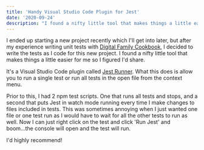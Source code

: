 ```yaml
---
title: 'Handy Visual Studio Code Plugin for Jest'
date: '2020-09-24'
description: "I found a nifty little tool that makes things a little easier for me so I figured I'd share."
---
```


I ended up starting a new project recently which I'll get into later, but after my experience writing unit tests with [Digital Family Cookbook](https://kpwags.com/2020/05/06/delving-into-unit-testing.html), I decided to write the tests as I code for this new project. I found a nifty little tool that makes things a little easier for me so I figured I'd share.

It's a Visual Studio Code plugin called [Jest Runner](https://marketplace.visualstudio.com/items?itemName=firsttris.vscode-jest-runner). What this does is allow you to run a single test or run all tests in the open file from the context menu.

<PostImage
	src="/images/posts/2020-09-24-handy-visual-studio-code-plugin-for-jest/jestrunner.png"
	alt="Jest Runner in Action in VS Code"
	shadowed
	centered
/>

Prior to this, I had 2 npm test scripts. One that runs all tests and stops, and a second that puts Jest in watch mode running every time I make changes to files included in tests. This was sometimes annoying when I just wanted one file or one test run as I would have to wait for all the other tests to run as well. Now I can just right click on the test and click 'Run Jest' and boom...the console will open and the test will run.

I'd highly recommend!
